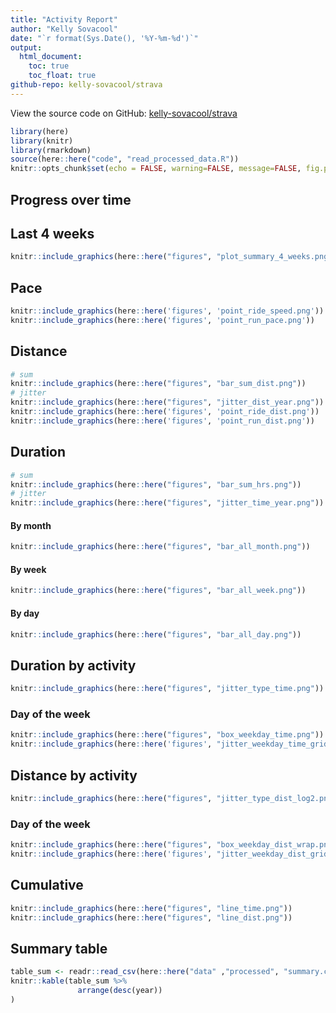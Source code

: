```yaml
---
title: "Activity Report"
author: "Kelly Sovacool"
date: "`r format(Sys.Date(), '%Y-%m-%d')`"
output:
  html_document:
    toc: true
    toc_float: true
github-repo: kelly-sovacool/strava
---
```


View the source code on GitHub: [kelly-sovacool/strava](https://github.com/kelly-sovacool/strava)

```r
library(here)
library(knitr)
library(rmarkdown)
source(here::here("code", "read_processed_data.R"))
knitr::opts_chunk$set(echo = FALSE, warning=FALSE, message=FALSE, fig.path = "figures/")
```

## Progress over time

## Last 4 weeks
```r
knitr::include_graphics(here::here("figures", "plot_summary_4_weeks.png"))
```

## Pace

```r
knitr::include_graphics(here::here('figures', 'point_ride_speed.png'))
knitr::include_graphics(here::here('figures', 'point_run_pace.png'))
```



## Distance

```r
# sum
knitr::include_graphics(here::here("figures", "bar_sum_dist.png"))
# jitter
knitr::include_graphics(here::here("figures", "jitter_dist_year.png"))
knitr::include_graphics(here::here('figures', 'point_ride_dist.png'))
knitr::include_graphics(here::here('figures', 'point_run_dist.png'))
```

## Duration
```r
# sum
knitr::include_graphics(here::here("figures", "bar_sum_hrs.png"))
# jitter
knitr::include_graphics(here::here("figures", "jitter_time_year.png"))
```

#### By month

```r
knitr::include_graphics(here::here("figures", "bar_all_month.png"))
```

#### By week

```r
knitr::include_graphics(here::here("figures", "bar_all_week.png"))
```

#### By day

```r
knitr::include_graphics(here::here("figures", "bar_all_day.png"))
```


## Duration by activity

```r
knitr::include_graphics(here::here("figures", "jitter_type_time.png"))
```

### Day of the week

```r
knitr::include_graphics(here::here("figures", "box_weekday_time.png"))
knitr::include_graphics(here::here('figures', "jitter_weekday_time_grid.png"))
```

## Distance by activity

```r
knitr::include_graphics(here::here("figures", "jitter_type_dist_log2.png"))
```

### Day of the week
```r
knitr::include_graphics(here::here("figures", "box_weekday_dist_wrap.png"))
knitr::include_graphics(here::here('figures', "jitter_weekday_dist_grid.png"))
```

## Cumulative

```r
knitr::include_graphics(here::here("figures", "line_time.png"))
knitr::include_graphics(here::here("figures", "line_dist.png"))
```

## Summary table

```r
table_sum <- readr::read_csv(here::here("data" ,"processed", "summary.csv"))
knitr::kable(table_sum %>% 
               arrange(desc(year))
)
```